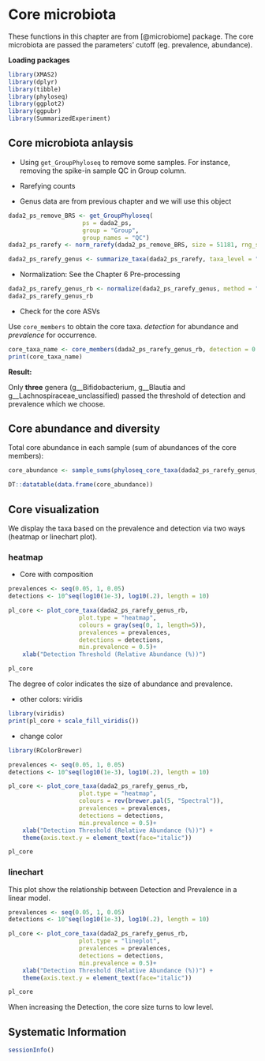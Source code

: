 # Core microbiota

These functions in this chapter are from [@microbiome] package. The core microbiota are passed the parameters' cutoff (eg. prevalence, abundance). 

**Loading packages**

```r
library(XMAS2)
library(dplyr)
library(tibble)
library(phyloseq)
library(ggplot2)
library(ggpubr)
library(SummarizedExperiment)
```

## Core microbiota anlaysis

* Using `get_GroupPhyloseq` to remove some samples. For instance, removing the spike-in sample QC in Group column.

* Rarefying counts

* Genus data are from previous chapter and we will use this object
```r
dada2_ps_remove_BRS <- get_GroupPhyloseq(
                     ps = dada2_ps,
                     group = "Group",
                     group_names = "QC")
dada2_ps_rarefy <- norm_rarefy(dada2_ps_remove_BRS, size = 51181, rng_seed = 123)

dada2_ps_rarefy_genus <- summarize_taxa(dada2_ps_rarefy, taxa_level = "Genus")
```

* Normalization: See the Chapter 6 Pre-processing
```r
dada2_ps_rarefy_genus_rb <- normalize(dada2_ps_rarefy_genus, method = "TSS")
dada2_ps_rarefy_genus_rb
```


* Check for the core ASVs

Use `core_members` to obtain the core taxa. _detection_ for abundance and _prevalence_ for occurrence.
```r
core_taxa_name <- core_members(dada2_ps_rarefy_genus_rb, detection = 0.01, prevalence = 0.8)
print(core_taxa_name)
```

**Result:**

Only **three** genera (g__Bifidobacterium, g__Blautia and g__Lachnospiraceae_unclassified) passed the threshold of detection and prevalence which we choose.


## Core abundance and diversity

Total core abundance in each sample (sum of abundances of the core members):

```r
core_abundance <- sample_sums(phyloseq_core_taxa(dada2_ps_rarefy_genus_rb, detection = 0.01, prevalence = 0.8))

DT::datatable(data.frame(core_abundance))
```


## Core visualization

We display the taxa based on the prevalence and detection via two ways (heatmap or linechart plot).

### heatmap

* Core with composition
```r
prevalences <- seq(0.05, 1, 0.05)
detections <- 10^seq(log10(1e-3), log10(.2), length = 10)

pl_core <- plot_core_taxa(dada2_ps_rarefy_genus_rb, 
                    plot.type = "heatmap", 
                    colours = gray(seq(0, 1, length=5)),
                    prevalences = prevalences, 
                    detections = detections, 
                    min.prevalence = 0.5)+
    xlab("Detection Threshold (Relative Abundance (%))")

pl_core
```

The degree of color indicates the size of abundance and prevalence.


* other colors: viridis
```r
library(viridis)
print(pl_core + scale_fill_viridis())
```

* change color
```r
library(RColorBrewer)

prevalences <- seq(0.05, 1, 0.05)
detections <- 10^seq(log10(1e-3), log10(.2), length = 10)

pl_core <- plot_core_taxa(dada2_ps_rarefy_genus_rb, 
                    plot.type = "heatmap", 
                    colours = rev(brewer.pal(5, "Spectral")),
                    prevalences = prevalences, 
                    detections = detections, 
                    min.prevalence = 0.5)+
    xlab("Detection Threshold (Relative Abundance (%))") +
    theme(axis.text.y = element_text(face="italic"))

pl_core
```


### linechart

This plot show the relationship between Detection and Prevalence in a linear model.

```r
prevalences <- seq(0.05, 1, 0.05)
detections <- 10^seq(log10(1e-3), log10(.2), length = 10)

pl_core <- plot_core_taxa(dada2_ps_rarefy_genus_rb, 
                    plot.type = "lineplot", 
                    prevalences = prevalences, 
                    detections = detections, 
                    min.prevalence = 0.5)+
    xlab("Detection Threshold (Relative Abundance (%))") +
    theme(axis.text.y = element_text(face="italic"))

pl_core
```


When increasing the Detection, the core size turns to low level.


## Systematic Information
```r
sessionInfo()
```

